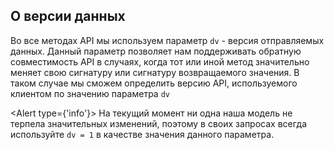 ## О версии данных

Во все методах API мы используем параметр `dv` - версия отправляемых данных.
Данный параметр позволяет нам поддерживать обратную совместимость API в случаях,
когда тот или иной метод значительно меняет свою сигнатуру или сигнатуру возвращаемого значения.
В таком случае мы сможем определить версию API, используемого клиентом по значению параметра `dv`

<Alert type={'info'}>
    На текущий момент ни одна наша модель не терпела значительных изменений,
    поэтому в своих запросах всегда используйте `dv = 1` в качестве значения данного параметра.
</Alert>
